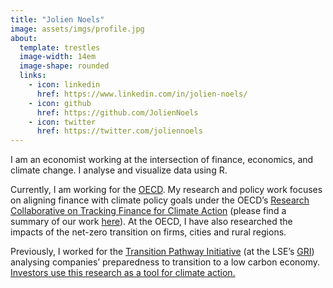```yaml
---
title: "Jolien Noels"
image: assets/imgs/profile.jpg
about:
  template: trestles
  image-width: 14em
  image-shape: rounded
  links:
    - icon: linkedin
      href: https://www.linkedin.com/in/jolien-noels/
    - icon: github
      href: https://github.com/JolienNoels
    - icon: twitter
      href: https://twitter.com/joliennoels
---
```


I am an economist working at the intersection of finance, economics, and climate change. I analyse and visualize data using R.

Currently, I am working for the [OECD](https://www.oecd.org/). My research and policy work focuses on aligning finance with climate policy goals under the OECD's [Research Collaborative on Tracking Finance for Climate Action](https://www.oecd.org/env/researchcollaborative/) (please find a summary of our work [here](https://www.oecd.org/climate-change/oecd-research-collaborative-finance-climate-action-brochure.pdf)). At the OECD, I have also researched the impacts of the net-zero transition on firms, cities and rural regions.

Previously, I worked for the [Transition Pathway Initiative](https://www.transitionpathwayinitiative.org/) (at the LSE's [GRI](https://www.lse.ac.uk/granthaminstitute/)) analysing companies' preparedness to transition to a low carbon economy. [Investors use this research as a tool for climate action.](https://www.climateaction100.org/progress/progress-update/)